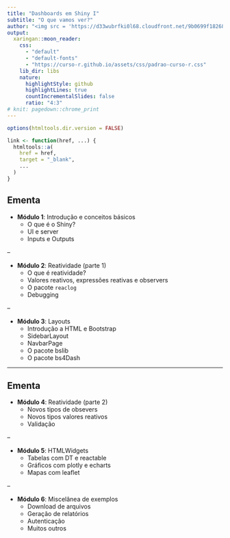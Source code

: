 ```yaml
---
title: "Dashboards em Shiny I"
subtitle: "O que vamos ver?"
author: "<img src = 'https://d33wubrfki0l68.cloudfront.net/9b0699f18268059bdd2e5c21538a29eade7cbd2b/67e5c/img/logo/cursor1-5.png' width = '30%'>"
output:
  xaringan::moon_reader:
    css: 
      - "default"
      - "default-fonts"
      - "https://curso-r.github.io/assets/css/padrao-curso-r.css"
    lib_dir: libs
    nature:
      highlightStyle: github
      highlightLines: true
      countIncrementalSlides: false
      ratio: "4:3"
# knit: pagedown::chrome_print
---
```

```r
options(htmltools.dir.version = FALSE)

link <- function(href, ...) {
  htmltools::a(
    href = href,
    target = "_blank",
    ...
  )
}
```

## Ementa

- **Módulo 1**: Introdução e conceitos básicos
  - O que é o Shiny?
  - UI e server
  - Inputs e Outputs


--

- **Módulo 2**: Reatividade (parte 1)
  - O que é reatividade?
  - Valores reativos, expressões reativas e observers
  - O pacote `reaclog`
  - Debugging


--
  
- **Módulo 3**: Layouts
  - Introdução a HTML e Bootstrap
  - SidebarLayout
  - NavbarPage
  - O pacote bslib
  - O pacote bs4Dash
  
---
  
## Ementa

- **Módulo 4**: Reatividade (parte 2)
  - Novos tipos de obsevers
  - Novos tipos valores reativos
  - Validação


--

- **Módulo 5**: HTMLWidgets
  - Tabelas com DT e reactable
  - Gráficos com plotly e echarts
  - Mapas com leaflet


--

- **Módulo 6**: Miscelânea de exemplos
  - Download de arquivos
  - Geração de relatórios
  - Autenticação
  - Muitos outros
